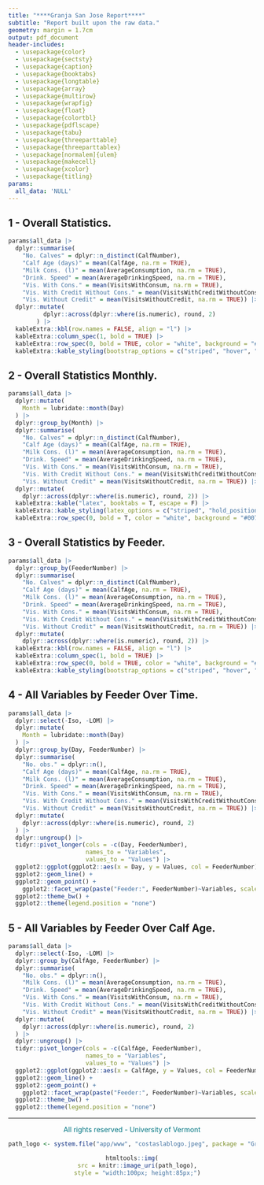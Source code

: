 ```yaml
---
title: "****Granja San Jose Report****"
subtitle: "Report built upon the raw data."
geometry: margin = 1.7cm
output: pdf_document
header-includes:
  - \usepackage{color}
  - \usepackage{sectsty}
  - \usepackage{caption}
  - \usepackage{booktabs}
  - \usepackage{longtable}
  - \usepackage{array}
  - \usepackage{multirow}
  - \usepackage{wrapfig}
  - \usepackage{float}
  - \usepackage{colortbl}
  - \usepackage{pdflscape}
  - \usepackage{tabu}
  - \usepackage{threeparttable}
  - \usepackage{threeparttablex}
  - \usepackage[normalem]{ulem}
  - \usepackage{makecell}
  - \usepackage{xcolor}
  - \usepackage{titling}
params:
  all_data: 'NULL'
---
```


## 1 - Overall Statistics.

```r

params$all_data |>
  dplyr::summarise(
    "No. Calves" = dplyr::n_distinct(CalfNumber),
    "Calf Age (days)" = mean(CalfAge, na.rm = TRUE),
    "Milk Cons. (l)" = mean(AverageConsumption, na.rm = TRUE),
    "Drink. Speed" = mean(AverageDrinkingSpeed, na.rm = TRUE),
    "Vis. With Cons." = mean(VisitsWithConsum, na.rm = TRUE),
    "Vis. With Credit Without Cons." = mean(VisitsWithCreditWithoutConsum, na.rm = TRUE),
    "Vis. Without Credit" = mean(VisitsWithoutCredit, na.rm = TRUE)) |> 
  dplyr::mutate(
          dplyr::across(dplyr::where(is.numeric), round, 2)
        ) |>
  kableExtra::kbl(row.names = FALSE, align = "l") |>
  kableExtra::column_spec(1, bold = TRUE) |>
  kableExtra::row_spec(0, bold = TRUE, color = "white", background = "#007582") |>
  kableExtra::kable_styling(bootstrap_options = c("striped", "hover", "condensed", "responsive"))

```

## 2 - Overall Statistics Monthly. 

```r

params$all_data |>
  dplyr::mutate(
    Month = lubridate::month(Day)
  ) |>
  dplyr::group_by(Month) |>
  dplyr::summarise(
    "No. Calves" = dplyr::n_distinct(CalfNumber),
    "Calf Age (days)" = mean(CalfAge, na.rm = TRUE),
    "Milk Cons. (l)" = mean(AverageConsumption, na.rm = TRUE),
    "Drink. Speed" = mean(AverageDrinkingSpeed, na.rm = TRUE),
    "Vis. With Cons." = mean(VisitsWithConsum, na.rm = TRUE),
    "Vis. With Credit Without Cons." = mean(VisitsWithCreditWithoutConsum, na.rm = TRUE),
    "Vis. Without Credit" = mean(VisitsWithoutCredit, na.rm = TRUE)) |> 
  dplyr::mutate(
    dplyr::across(dplyr::where(is.numeric), round, 2)) |>
  kableExtra::kable("latex", booktabs = T, escape = F) |>  
  kableExtra::kable_styling(latex_options = c("striped", "hold_position")) |> 
  kableExtra::row_spec(0, bold = T, color = "white", background = "#007582")

```

## 3 - Overall Statistics by Feeder. 

```r

params$all_data |>
  dplyr::group_by(FeederNumber) |>
  dplyr::summarise(
    "No. Calves" = dplyr::n_distinct(CalfNumber),
    "Calf Age (days)" = mean(CalfAge, na.rm = TRUE),
    "Milk Cons. (l)" = mean(AverageConsumption, na.rm = TRUE),
    "Drink. Speed" = mean(AverageDrinkingSpeed, na.rm = TRUE),
    "Vis. With Cons." = mean(VisitsWithConsum, na.rm = TRUE),
    "Vis. With Credit Without Cons." = mean(VisitsWithCreditWithoutConsum, na.rm = TRUE),
    "Vis. Without Credit" = mean(VisitsWithoutCredit, na.rm = TRUE)) |> 
  dplyr::mutate(
    dplyr::across(dplyr::where(is.numeric), round, 2)) |>
  kableExtra::kbl(row.names = FALSE, align = "l") |>
  kableExtra::column_spec(1, bold = TRUE) |>
  kableExtra::row_spec(0, bold = TRUE, color = "white", background = "#007582") |>
  kableExtra::kable_styling(bootstrap_options = c("striped", "hover", "condensed", "responsive"))

```

## 4 - All Variables by Feeder Over Time.

```r

params$all_data |> 
  dplyr::select(-Iso, -LOM) |> 
  dplyr::mutate(
    Month = lubridate::month(Day)
  ) |> 
  dplyr::group_by(Day, FeederNumber) |> 
  dplyr::summarise(
    "No. obs." = dplyr::n(),
    "Calf Age (days)" = mean(CalfAge, na.rm = TRUE),
    "Milk Cons. (l)" = mean(AverageConsumption, na.rm = TRUE),
    "Drink. Speed" = mean(AverageDrinkingSpeed, na.rm = TRUE),
    "Vis. With Cons." = mean(VisitsWithConsum, na.rm = TRUE),
    "Vis. With Credit Without Cons." = mean(VisitsWithCreditWithoutConsum, na.rm = TRUE),
    "Vis. Without Credit" = mean(VisitsWithoutCredit, na.rm = TRUE)) |> 
  dplyr::mutate(
    dplyr::across(dplyr::where(is.numeric), round, 2)
  ) |>
  dplyr::ungroup() |>
  tidyr::pivot_longer(cols = -c(Day, FeederNumber),
                      names_to = "Variables",
                      values_to = "Values") |> 
  ggplot2::ggplot(ggplot2::aes(x = Day, y = Values, col = FeederNumber)) +
  ggplot2::geom_line() +
  ggplot2::geom_point() +
    ggplot2::facet_wrap(paste("Feeder:", FeederNumber)~Variables, scales = "free_y") +
  ggplot2::theme_bw() +
  ggplot2::theme(legend.position = "none")

```

## 5 - All Variables by Feeder Over Calf Age.

```r

params$all_data |> 
  dplyr::select(-Iso, -LOM) |> 
  dplyr::group_by(CalfAge, FeederNumber) |> 
  dplyr::summarise(
    "No. obs." = dplyr::n(),
    "Milk Cons. (l)" = mean(AverageConsumption, na.rm = TRUE),
    "Drink. Speed" = mean(AverageDrinkingSpeed, na.rm = TRUE),
    "Vis. With Cons." = mean(VisitsWithConsum, na.rm = TRUE),
    "Vis. With Credit Without Cons." = mean(VisitsWithCreditWithoutConsum, na.rm = TRUE),
    "Vis. Without Credit" = mean(VisitsWithoutCredit, na.rm = TRUE)) |> 
  dplyr::mutate(
    dplyr::across(dplyr::where(is.numeric), round, 2)
  ) |>
  dplyr::ungroup() |>
  tidyr::pivot_longer(cols = -c(CalfAge, FeederNumber),
                      names_to = "Variables",
                      values_to = "Values") |> 
  ggplot2::ggplot(ggplot2::aes(x = CalfAge, y = Values, col = FeederNumber)) +
  ggplot2::geom_line() +
  ggplot2::geom_point() +
    ggplot2::facet_wrap(paste("Feeder:", FeederNumber)~Variables, scales = "free_y") +
  ggplot2::theme_bw() +
  ggplot2::theme(legend.position = "none")

```

<hr />
<p style = "text-align: center; color: #007582;"> All rights reserved - University of Vermont </p>
<center>

```r

path_logo <- system.file("app/www", "costaslablogo.jpeg", package = "GranjaSanJoseDashboard")

htmltools::img(
   src = knitr::image_uri(path_logo),
   style = "width:100px; height:85px;")
   
```
</center>
&nbsp;

